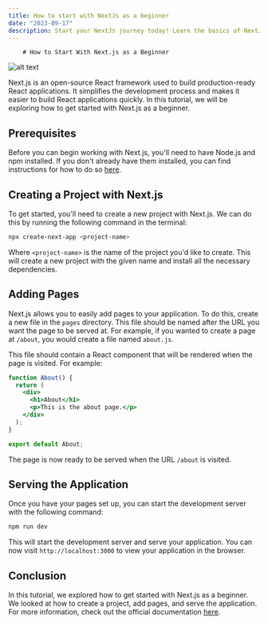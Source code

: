 ```yaml
---
title: How to start with NextJs as a beginner
date: "2023-09-17"
description: Start your NextJs journey today! Learn the basics of NextJs and create your first project as a beginner.
---
```

        # How to Start With Next.js as a Beginner 

![alt text](https://images.unsplash.com/photo-1676282824476-ed6148e7c28a?crop=entropy&cs=tinysrgb&fit=max&fm=jpg&ixid=M3w1MDMzNDF8MHwxfHJhbmRvbXx8fHx8fHx8fDE2OTQ5NzAzNzN8&ixlib=rb-4.0.3&q=80&w=1080)

Next.js is an open-source React framework used to build production-ready React applications. It simplifies the development process and makes it easier to build React applications quickly. In this tutorial, we will be exploring how to get started with Next.js as a beginner. 

## Prerequisites 

Before you can begin working with Next.js, you'll need to have Node.js and npm installed. If you don't already have them installed, you can find instructions for how to do so [here](https://nodejs.org/en/download/). 

## Creating a Project with Next.js 

To get started, you'll need to create a new project with Next.js. We can do this by running the following command in the terminal: 

```bash
npx create-next-app <project-name>
```

Where `<project-name>` is the name of the project you'd like to create. This will create a new project with the given name and install all the necessary dependencies. 

## Adding Pages 

Next.js allows you to easily add pages to your application. To do this, create a new file in the `pages` directory. This file should be named after the URL you want the page to be served at. For example, if you wanted to create a page at `/about`, you would create a file named `about.js`. 

This file should contain a React component that will be rendered when the page is visited. For example: 

```jsx
function About() {
  return (
    <div>
      <h1>About</h1>
      <p>This is the about page.</p>
    </div>
  );
}

export default About;
```

The page is now ready to be served when the URL `/about` is visited. 

## Serving the Application 

Once you have your pages set up, you can start the development server with the following command: 

```bash
npm run dev
```

This will start the development server and serve your application. You can now visit `http://localhost:3000` to view your application in the browser. 

## Conclusion 

In this tutorial, we explored how to get started with Next.js as a beginner. We looked at how to create a project, add pages, and serve the application. For more information, check out the official documentation [here](https://nextjs.org/docs/getting-started).